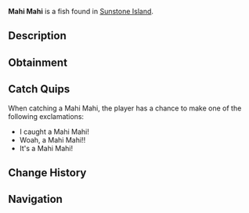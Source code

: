 {{FishInfobox
|image          = Mahi Mahi.png
|rarity         = Rare
|sea            = First Sea
|location       = [[Sunstone Island]]
|sublocation    = 
|sources        = Carbon Crate, Fish Barrel, Fishing Rod
|radar_location = 
|xp             = 90
|weather        = Clear, Windy
|time           = 
|season         = Spring
|bait           = 
|base_weight    = 15
|base_value     = 150
|weight_range   = 8
|base_chance    = 20
|base_resil     = 30
}}
'''Mahi Mahi''' is a {{Rarity|Rare}} fish found in [[Sunstone Island]].

== Description ==
{{Description|The Mahi Mahi is a vibrant, fast-swimming fish known for its striking colors of blue, green, and yellow. They can be found all around Sunstone island, and is prized by many anglers.|Bestiary Entry}}

== Obtainment ==
{{Description|Found near Sunstone Island.|Bestiary Hint}}
{{Fish Availability|
Sunstone Island
|top_rods      = 
Krampus's Rod\179404.68\250000.92;
Magma Rod\170295.27\237306.93;
Plastic Rod\154882.52\215820.49;
Leviathan's Fang Rod\115922.26\149847.6;
Buddy Bond Rod\115055.59\222137.45;
Flimsy Rod\72830.17\328717.04;
Fast Rod\91513.9\262485.24;
Training Rod\49677.98\239550.92;
Adventurer's Rod\78183.14\224249.2;
Trident Rod\96883.2\130067.62;
Ethereal Prism Rod\90983.85\88321.09;
Free Spirit Rod\90883.05\122012.3;
Seraphic Rod\86256.11\88660.29;
No-Life Rod\84871.52\95890.02;
Rod Of The Forgotten Fang\80434.27\86221.27;
Challenger's Rod\76801.91\86445.92;
Rod Of The Exalted One\71779.31\84965.79;
Rod Of The Depths\71752.9\83832.39;
Zeus Rod\69209.16\79746.26;
Verdant Shear Rod\67522.99\79247.89;
Blazebringer Rod\65754.43\77921.1;
Depthseeker Rod\62086.07\73317.73;
Avalanche Rod\55859.17\65890.79;
Volcanic Rod\53929.08\69702.24;
Steady Rod\22081.87\22582.21
|recommended   = Trident Rod
}}

== Catch Quips ==
When catching a Mahi Mahi, the player has a chance to make one of the following exclamations:
* I caught a Mahi Mahi!
* Woah, a Mahi Mahi!!
* It's a Mahi Mahi!

== Change History ==
{{Change History|{{subst:Current Version}}}}

== Navigation ==
{{Fish Navbox|Sunstone Island}}